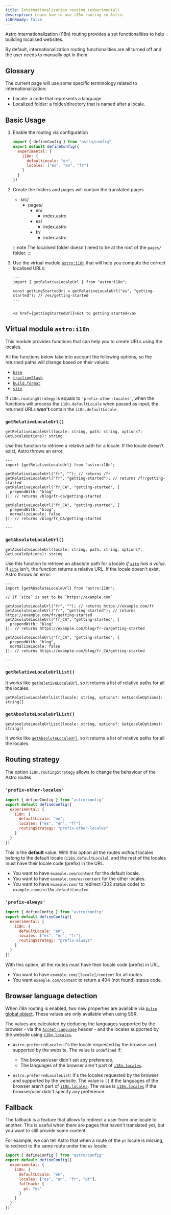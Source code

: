 ```yaml
---
title: Internationalization routing (experimental)
description: Learn how to use i18n routing in Astro.
i18nReady: false
---
```



Astro internationalization (i18n) routing provides a set functionalities to help building localised websites. 

By default, internationalization routing functionalities are all turned off and the user needs to manually opt in them.

## Glossary

The current page will use some specific terminology related to internationalization:
- Locale: a code that represents a language.
- Localized folder: a folder/directory that is named after a locale.



## Basic Usage

1. Enable the routing via configuration

   ```js title="astro.config.mjs"
   import { defineConfig } from "astro/config"
   export default defineConfig({
     experimental: {
       i18n: {
         defaultLocale: "en",
         locales: ["es", "en", "fr"]
       }
     }
   })
   ```
2. Create the folders and pages will contain the translated pages
    <FileTree>
    - src/
      - pages/
        - en/
          - index.astro
        - es/
          - index.astro
        - fr/
          - index.astro
    </FileTree>

    :::note
    The localised folder doesn't need to be at the root of the `pages/` folder.
    :::

3. Use the virtual module [`astro:i18n`](#virtual-module-astroi18n) that will help you compute the correct localised URLs:

    ```astro title="src/pages/es/index.astro"
    ---
    import { getRelativeLocaleUrl } from "astro:i18n";
    
    const gettingStartedUrl = getRelativeLocaleUrl("es", "getting-started"); // /es/getting-started
    ---
  
    
    <a href={gettingStartedUrl}>Got to getting started</a>
    ```

## Virtual module `astro:i18n`

This module provides functions that can help you to create URLs using the locales.

All the functions below take into account the following options, so the returned paths will change based on their values:

- [`base`](/en/reference/configuration-reference/#base)
- [`trailingSlash`](/en/reference/configuration-reference/#trailingslash)
- [`build.format`](/en/reference/configuration-reference/#buildformat)
- [`site`](/en/reference/configuration-reference/#site)

If `i18n.routingStrategy` is equals to `'prefix-other-locales'`, when the functions will process the `i18n.defaultLocale` when passed as input, the returned URLs **won't** contain the `i18n.defaultLocale`.  

### `getRelativeLocaleUrl()`


`getRelativeLocaleUrl(locale: string, path: string, options?: GetLocaleOptions): string`

Use this function to retrieve a relative path for a locale. If the locale doesn't exist, Astro throws an error. 

```astro title="src/pages/en/index.astro"
---
import {getRelativeLocaleUrl} from "astro:i18n";

getRelativeLocaleUrl("fr", ""); // returns /fr
getRelativeLocaleUrl("fr", "getting-started"); // returns /fr/getting-started
getRelativeLocaleUrl("fr_CA", "getting-started", {
  prependWith: "blog"
}); // returns /blog/fr-ca/getting-started

getRelativeLocaleUrl("fr_CA", "getting-started", {
  prependWith: "blog",
  normalizeLocale: false
}); // returns /blog/fr_CA/getting-started

---
```

### `getAbsoluteLocaleUrl()` 

`getAbsoluteLocaleUrl(locale: string, path: string, options?: GetLocaleOptions): string`


Use this function to retrieve an absolute path for a locale _if [`site`] has a value_. If [`site`] isn't, the function returns a relative URL. If the locale doesn't exist, Astro throws an error.


```astro title="src/pages/en/index.astro"
---
import {getAbsoluteLocaleUrl} from "astro:i18n";

// If `site` is set to be `https://example.com`

getAbsoluteLocaleUrl("fr", ""); // returns https://example.com/fr
getAbsoluteLocaleUrl("fr", "getting-started"); // returns https://example.com/fr/getting-started
getAbsoluteLocaleUrl("fr_CA", "getting-started", {
  prependWith: "blog"
}); // returns https://example.com/blog/fr-ca/getting-started

getAbsoluteLocaleUrl("fr_CA", "getting-started", {
  prependWith: "blog",
  normalizeLocale: false
}); // returns https://example.com/blog/fr_CA/getting-started

---
```

### `getRelativeLocaleUrlList()`

It works like [`getRelativeLocaleUrl`](#getrelativelocaleurl), so it returns a list of relative paths for all the locales.


`getRelativeLocaleUrlList(locale: string, options?: GetLocaleOptions): string[]`

### `getAbsoluteLocaleUrlList()`

`getAbsoluteLocaleUrlList(locale: string, options?: GetLocaleOptions): string[]`


It works like [`getAbsoluteLocaleUrl`](#getabsolutelocaleurl), so it returns a list of relative paths for all the locales.


## Routing strategy 

The option `i18n.routingStrategy` allows to change the behaviour of the Astro routes

### `'prefix-other-locales'`

```js title="astro.config.mjs" ins={7}
import { defineConfig } from "astro/config"
export default defineConfig({
  experimental: {
    i18n: {
      defaultLocale: "en",
      locales: ["es", "en", "fr"],
      routingStrategy: "prefix-other-locales"
    }
  }
})
```

This is the **default** value. With this option all the routes *without* locales belong to the default locale (`i18n.defaultLocale`), and the rest of the locales must have their locale code (prefix) in the URL.

- You want to have `example.com/content` for the default locale.
- You want to have `example.com/es/content` for the other locales.
- You want to have `example.com/` to redirect (302 status code) to `example.come/<i18n.defaultLocale>`.

### `'prefix-always'`

```js title="astro.config.mjs" ins={7}
import { defineConfig } from "astro/config"
export default defineConfig({
  experimental: {
    i18n: {
      defaultLocale: "en",
      locales: ["es", "en", "fr"],
      routingStrategy: "prefix-always"
    }
  }
})
```

With this option, all the routes must have their locale code (prefix) in URL.

- You want to have `example.com/[locale]/content` for all routes.
- You want `example.com/content` to return a 404 (not found) status code.


## Browser language detection

When i18n routing is enabled, two new properties are available via [`Astro` global object](/en/reference/api-reference/#astro-global). These values are only available when using SSR.

The values are calculated by deducing the languages supported by the browser - via the [`Accept-Language`](https://developer.mozilla.org/en-US/docs/Web/HTTP/Headers/Accept-Language) header -  and the locales supported by the website using [`i18n.locales`].

- `Astro.preferredLocale`: it's the locale requested by the browser and supported by the website. The value is `undefined` if:
  - The browser/user didn't set any preference.
  - The languages of the browser aren't part of [`i18n.locales`].


- `Astro.preferredLocaleList`: it's the locales requested by the browser and supported by the website. The value is `[]` if the languages of the browser aren't part of [`i18n.locales`]. The value is [`i18n.locales`] if the browser/user didn't specify any preference.
  

## Fallback

The fallback is a feature that allows to redirect a user from one locale to another. This is useful when there are pages that haven't translated yet, but you want to still provide some content.

For example, we can tell Astro that when a route of the `pt` locale is missing, to redirect to the same route under the `es` locale:

```js title="astro.config.mjs" ins={6,7-9} ins=", \"pt\""
import { defineConfig } from "astro/config"
export default defineConfig({
  experimental: {
    i18n: {
      defaultLocale: "en",
      locales: ["es", "en", "fr", "pt"],
      fallback: {
        pt: "es"  
      }
    }
  }
})
```

[`site`]: /en/reference/configuration-reference/#site
[`i18n.locales`]: /en/reference/configuration-reference/#experimentali18nlocales
